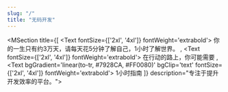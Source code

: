 ```yaml
---
slug: "/"
title: "无码开发"
---
```


<MSection title={[
    <Text fontSize={['2xl', '4xl']}
        fontWeight='extrabold'>
        你的一生只有约3万天，请每天花5分钟了解自己，1小时了解世界。
    </Text>,
    <Text fontSize={['2xl', '4xl']}
        fontWeight='extrabold'>
        在行动的路上，你可能需要
    </Text>,
    <Text
        bgGradient='linear(to-tr, #7928CA, #FF0080)'
        bgClip='text'
        fontSize={['2xl', '4xl']}
        fontWeight='extrabold'>
        1小时指南
    </Text>
]} description="专注于提升开发效率的平台。">

</MSection>